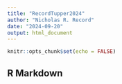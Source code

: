 ```yaml
---
title: "RecordTupper2024"
author: "Nicholas R. Record"
date: "2024-09-20"
output: html_document
---
```


```r
knitr::opts_chunk$set(echo = FALSE)
```

## R Markdown

